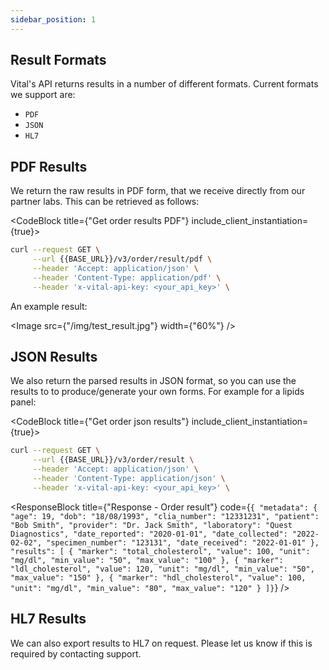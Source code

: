 ```yaml
---
sidebar_position: 1
---
```



## Result Formats

Vital's API returns results in a number of different formats. Current formats we support are:

- `PDF`
- `JSON`
- `HL7`

## PDF Results

We return the raw results in PDF form, that we receive directly from our partner labs. This can be retrieved as follows:

<CodeBlock title={"Get order results PDF"} include_client_instantiation={true}>

```bash
curl --request GET \
     --url {{BASE_URL}}/v3/order/result/pdf \
     --header 'Accept: application/json' \
     --header 'Content-Type: application/pdf' \
     --header 'x-vital-api-key: <your_api_key>' \
```

</CodeBlock>

An example result:

<Image src={"/img/test_result.jpg"} width={"60%"} />

## JSON Results

We also return the parsed results in JSON format, so you can use the results to to produce/generate your own forms.
For example for a lipids panel:

<CodeBlock title={"Get order json results"} include_client_instantiation={true}>

```bash
curl --request GET \
     --url {{BASE_URL}}/v3/order/result \
     --header 'Accept: application/json' \
     --header 'Content-Type: application/json' \
     --header 'x-vital-api-key: <your_api_key>' \
```

</CodeBlock>

<ResponseBlock
  title={"Response - Order result"}
  code={`{
"metadata": {
    "age": 19,
    "dob": "18/08/1993",
    "clia_number": "12331231",
    "patient": "Bob Smith",
    "provider": "Dr. Jack Smith",
    "laboratory": "Quest Diagnostics",
    "date_reported": "2020-01-01",
    "date_collected": "2022-02-02",
    "specimen_number": "123131",
    "date_received": "2022-01-01"
  },
"results": [
    {
        "marker": "total_cholesterol",
        "value": 100,
        "unit": "mg/dl",
        "min_value": "50",
        "max_value": "100"
    },
    {
        "marker": "ldl_cholesterol",
        "value": 120,
        "unit": "mg/dl",
        "min_value": "50",
        "max_value": "150"
    },
    {
        "marker": "hdl_cholesterol",
        "value": 100,
        "unit": "mg/dl",
        "min_value": "80",
        "max_value": "120"
    }
]}`}
/>

## HL7 Results

We can also export results to HL7 on request. Please let us know if this is required by contacting support.
